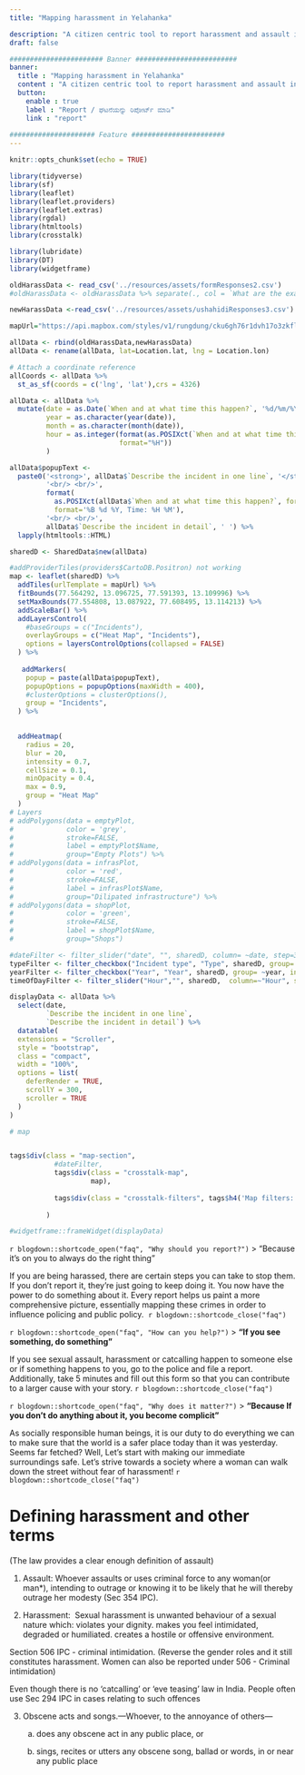```yaml
---
title: "Mapping harassment in Yelahanka"

description: "A citizen centric tool to report harassment and assault inside Yelahanka. Visualise our community's citizen reported crime data on a map."
draft: false

####################### Banner #########################
banner:
  title : "Mapping harassment in Yelahanka"
  content : "A citizen centric tool to report harassment and assault inside Yelahanka. Visualise our community's citizen reported crime data on a map. \n \n ಯಲಹಂಕದ  ನಗರವಾಸಿಗಳಿಗೆ  ಇಲ್ಲಿ ನಡೆಯುವ ದೌರ್ಜನ್ಯ ಮತ್ತು ಕಿರುಕುಳವನ್ನು ರಿಪೋರ್ಟ್ ಮಾಡುವ ಉಪಕರಣ. ಇಲ್ಲಿ ಸಂಗ್ರಹವಾದ ಅಪರಾಧ ವರದಿಗಳನ್ನು ನಕ್ಷೆಯ ಮೇಲೆ ಕಾಣಬಹುದು "
  button:
    enable : true
    label : "Report / ಘಟನೆಯನ್ನು ರಿಪೋರ್ಟ್ ಮಾಡಿ"
    link : "report"
 
##################### Feature #######################
---
```

```r
knitr::opts_chunk$set(echo = TRUE) 

library(tidyverse) 
library(sf)
library(leaflet)
library(leaflet.providers) 
library(leaflet.extras)
library(rgdal)
library(htmltools)
library(crosstalk)

library(lubridate)
library(DT)
library(widgetframe)
```

```r
oldHarassData <- read_csv('../resources/assets/formResponses2.csv') 
#oldHarassData <- oldHarassData %>% separate(., col = `What are the exact coordinates of the incident?`, into = c("Location.lat", "Location.lon"), sep = "\\,")

newHarassData <-read_csv('../resources/assets/ushahidiResponses3.csv')

mapUrl="https://api.mapbox.com/styles/v1/rungdung/cku6gh76r1dvh17o3zkfllvjz/tiles/256/{z}/{x}/{y}@2x?access_token=pk.eyJ1IjoicnVuZ2R1bmciLCJhIjoiY2tqeWh6cXF4MDgzMjJvbWVmbGQzYjAwMyJ9.U-aJyoqyKvTXlhVk43jV1A"
```



```r
allData <- rbind(oldHarassData,newHarassData)
allData <- rename(allData, lat=Location.lat, lng = Location.lon)

# Attach a coordinate reference 
allCoords <- allData %>%
  st_as_sf(coords = c('lng', 'lat'),crs = 4326) 
```

```r
allData <- allData %>% 
  mutate(date = as.Date(`When and at what time this happen?`, '%d/%m/%Y'),
         year = as.character(year(date)),
         month = as.character(month(date)),
         hour = as.integer(format(as.POSIXct(`When and at what time this happen?`, tz="Mumbai"), 
                           format="%H"))
         )
```

```r
allData$popupText <- 
  paste0('<strong>', allData$`Describe the incident in one line`, '</strong>',
         '<br/> <br/>',
         format(
           as.POSIXct(allData$`When and at what time this happen?`, format="%d-%m-%Y %H:%M", tz="Mumbai"),
           format='%B %d %Y, Time: %H %M'),
         '<br/> <br/>', 
         allData$`Describe the incident in detail`, ' ') %>% 
  lapply(htmltools::HTML)
```

```r
sharedD <- SharedData$new(allData)
```

```r
#addProviderTiles(providers$CartoDB.Positron) not working
map <- leaflet(sharedD) %>%
  addTiles(urlTemplate = mapUrl) %>%
  fitBounds(77.564292, 13.096725, 77.591393, 13.109996) %>%
  setMaxBounds(77.554808, 13.087922, 77.608495, 13.114213) %>%
  addScaleBar() %>%
  addLayersControl(
    #baseGroups = c("Incidents"),
    overlayGroups = c("Heat Map", "Incidents"),
    options = layersControlOptions(collapsed = FALSE)
  ) %>%
  
   addMarkers(
    popup = paste(allData$popupText),
    popupOptions = popupOptions(maxWidth = 400),
    #clusterOptions = clusterOptions(),
    group = "Incidents",
  ) %>%

  
  addHeatmap(
    radius = 20,
    blur = 20,
    intensity = 0.7,
    cellSize = 0.1,
    minOpacity = 0.4,
    max = 0.9,
    group = "Heat Map"
  )
# Layers
# addPolygons(data = emptyPlot,
#             color = 'grey',
#             stroke=FALSE,
#             label = emptyPlot$Name,
#             group="Empty Plots") %>%
# addPolygons(data = infrasPlot,
#             color = 'red',
#             stroke=FALSE,
#             label = infrasPlot$Name,
#             group="Dilipated infrastructure") %>%
# addPolygons(data = shopPlot,
#             color = 'green',
#             stroke=FALSE,
#             label = shopPlot$Name,
#             group="Shops")
```

```r

#dateFilter <- filter_slider("date", "", sharedD, column= ~date, step=3, width=800)
typeFilter <- filter_checkbox("Incident type", "Type", sharedD, group= ~`What kind of incident was this?`, inline = FALSE )
yearFilter <- filter_checkbox("Year", "Year", sharedD, group= ~year, inline = FALSE )
timeOfDayFilter <- filter_slider("Hour","", sharedD,  column=~"Hour", step=1, width=200, min=0, max=24)

displayData <- allData %>%
  select(date,
         `Describe the incident in one line`,
         `Describe the incident in detail`) %>%
  datatable(
  extensions = "Scroller",
  style = "bootstrap",
  class = "compact",
  width = "100%",
  options = list(
    deferRender = TRUE,
    scrollY = 300,
    scroller = TRUE
  )
)

# map  


tags$div(class = "map-section",
           #dateFilter,
           tags$div(class = "crosstalk-map",
                    map),
          
           tags$div(class = "crosstalk-filters", tags$h4('Map filters:'), yearFilter, typeFilter)
                    
         )

#widgetframe::frameWidget(displayData)
```


`r blogdown::shortcode_open("faq", "Why should you report?")`
> "Because it's on you to always do the right thing"

If you are being harassed, there are certain steps you can take to stop them. If you don't report it, they're just going to keep doing it. You now have the power to do something about it. Every report helps us paint a more comprehensive picture, essentially mapping these crimes in order to influence policing and public policy. 
`r blogdown::shortcode_close("faq")`

`r blogdown::shortcode_open("faq", "How can you help?")`
> **"If you see something, do something"**

If you see sexual assault, harassment or catcalling happen to someone else or if something happens to you, go to the police and file a report. Additionally, take 5 minutes and fill out this form so that you can contribute to a larger cause with your story.
`r blogdown::shortcode_close("faq")`

`r blogdown::shortcode_open("faq", "Why does it matter?")`
> **"Because If you don't do anything about it, you become complicit"**

As socially responsible human beings, it is our duty to do everything we can to make sure that the world is a safer place today than it was yesterday. Seems far fetched? Well, Let's start with making our immediate surroundings safe. Let's strive towards a society where a woman can walk down the street without fear of harassment! 
`r blogdown::shortcode_close("faq")`

# Defining harassment and other terms
 
(The law provides a clear enough definition of assault)

1.  Assault: Whoever assaults or uses criminal force to any woman(or man\*), intending to outrage or knowing it to be likely that he will thereby outrage her modesty (Sec 354 IPC).

2.  Harassment:  Sexual harassment is unwanted behaviour of a sexual nature which: violates your dignity. makes you feel intimidated, degraded or humiliated. creates a hostile or offensive environment.

Section 506 IPC - criminal intimidation. (Reverse the gender roles and it still constitutes harassment. Women can also be reported under 506 - Criminal intimidation)\

Even though there is no 'catcalling' or 'eve teasing' law in India. People often use Sec 294 IPC in cases relating to such offences

3.  Obscene acts and songs.---Whoever, to the annoyance of others---
 
    (a) does any obscene act in any public place, or

    (b) sings, recites or utters any obscene song, ballad or words, in or near any public place 
    

